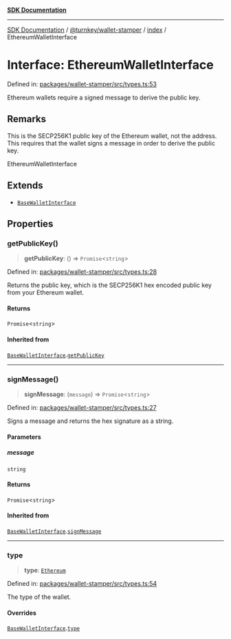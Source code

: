 [**SDK Documentation**](../../../../README.mdx)

***

[SDK Documentation](../../../../packages.mdx) / [@turnkey/wallet-stamper](../../README.mdx) / [index](../README.mdx) / EthereumWalletInterface

# Interface: EthereumWalletInterface

Defined in: [packages/wallet-stamper/src/types.ts:53](https://github.com/tkhq/sdk/blob/fd49bfe86475c8603b3eb385aa101efa36fa32fc/packages/wallet-stamper/src/types.ts#L53)

Ethereum wallets require a signed message to derive the public key.

## Remarks

This is the SECP256K1 public key of the Ethereum wallet, not the address.
This requires that the wallet signs a message in order to derive the public key.

 EthereumWalletInterface

## Extends

- [`BaseWalletInterface`](BaseWalletInterface.mdx)

## Properties

### getPublicKey()

> **getPublicKey**: () => `Promise`\<`string`\>

Defined in: [packages/wallet-stamper/src/types.ts:28](https://github.com/tkhq/sdk/blob/fd49bfe86475c8603b3eb385aa101efa36fa32fc/packages/wallet-stamper/src/types.ts#L28)

Returns the public key, which is the SECP256K1 hex encoded public key from your Ethereum wallet.

#### Returns

`Promise`\<`string`\>

#### Inherited from

[`BaseWalletInterface`](BaseWalletInterface.mdx).[`getPublicKey`](BaseWalletInterface.mdx#getpublickey)

***

### signMessage()

> **signMessage**: (`message`) => `Promise`\<`string`\>

Defined in: [packages/wallet-stamper/src/types.ts:27](https://github.com/tkhq/sdk/blob/fd49bfe86475c8603b3eb385aa101efa36fa32fc/packages/wallet-stamper/src/types.ts#L27)

Signs a message and returns the hex signature as a string.

#### Parameters

##### message

`string`

#### Returns

`Promise`\<`string`\>

#### Inherited from

[`BaseWalletInterface`](BaseWalletInterface.mdx).[`signMessage`](BaseWalletInterface.mdx#signmessage)

***

### type

> **type**: [`Ethereum`](../enumerations/WalletType.mdx#ethereum)

Defined in: [packages/wallet-stamper/src/types.ts:54](https://github.com/tkhq/sdk/blob/fd49bfe86475c8603b3eb385aa101efa36fa32fc/packages/wallet-stamper/src/types.ts#L54)

The type of the wallet.

#### Overrides

[`BaseWalletInterface`](BaseWalletInterface.mdx).[`type`](BaseWalletInterface.mdx#type)
